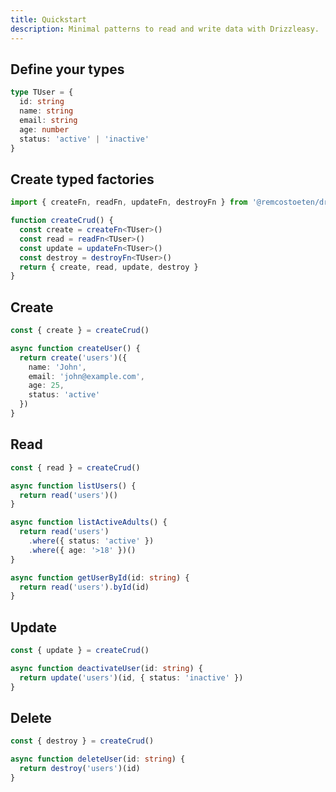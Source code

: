 ```yaml
---
title: Quickstart
description: Minimal patterns to read and write data with Drizzleasy.
---
```


## Define your types

```ts
type TUser = {
  id: string
  name: string
  email: string
  age: number
  status: 'active' | 'inactive'
}
```

## Create typed factories

```ts
import { createFn, readFn, updateFn, destroyFn } from '@remcostoeten/drizzleasy'

function createCrud() {
  const create = createFn<TUser>()
  const read = readFn<TUser>()
  const update = updateFn<TUser>()
  const destroy = destroyFn<TUser>()
  return { create, read, update, destroy }
}
```

## Create

```ts
const { create } = createCrud()

async function createUser() {
  return create('users')({
    name: 'John',
    email: 'john@example.com',
    age: 25,
    status: 'active'
  })
}
```

## Read

```ts
const { read } = createCrud()

async function listUsers() {
  return read('users')()
}

async function listActiveAdults() {
  return read('users')
    .where({ status: 'active' })
    .where({ age: '>18' })()
}

async function getUserById(id: string) {
  return read('users').byId(id)
}
```

## Update

```ts
const { update } = createCrud()

async function deactivateUser(id: string) {
  return update('users')(id, { status: 'inactive' })
}
```

## Delete

```ts
const { destroy } = createCrud()

async function deleteUser(id: string) {
  return destroy('users')(id)
}
```
